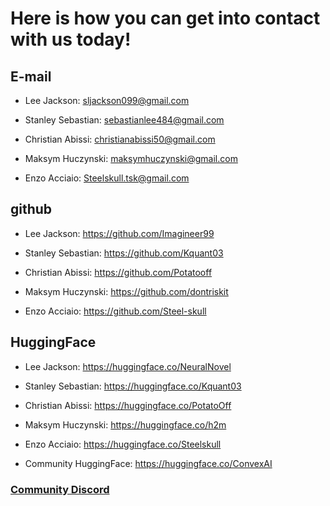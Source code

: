 # Here is how you can get into contact with us today!

## E-mail
- Lee Jackson: sljackson099@gmail.com 

- Stanley Sebastian: sebastianlee484@gmail.com 

- Christian Abissi: christianabissi50@gmail.com 

- Maksym Huczynski: maksymhuczynski@gmail.com

- Enzo Acciaio: Steelskull.tsk@gmail.com 


## github
- Lee Jackson: https://github.com/Imagineer99 

- Stanley Sebastian: https://github.com/Kquant03 

- Christian Abissi: https://github.com/Potatooff 

- Maksym Huczynski: https://github.com/dontriskit 

- Enzo Acciaio: https://github.com/Steel-skull 


## HuggingFace
- Lee Jackson: https://huggingface.co/NeuralNovel 

- Stanley Sebastian: https://huggingface.co/Kquant03 

- Christian Abissi: https://huggingface.co/PotatoOff 

- Maksym Huczynski: https://huggingface.co/h2m 

- Enzo Acciaio: https://huggingface.co/Steelskull 


- Community HuggingFace: https://huggingface.co/ConvexAI 


### **[Community Discord](https://discord.gg/ujZGyRuU)**